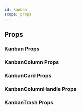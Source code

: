 ```yaml
---
id: kanban
scope: props
---
```


## Props

### Kanban Props

<PropsTable of="Kanban" />

### KanbanColumn Props

<PropsTable of="KanbanColomn" />

### KanbanCard Props

<PropsTable of="KanbanCard" />

### KanbanColumnHandle Props

<PropsTable of="KanbanColumnHandle" />

### KanbanTrash Props

<PropsTable of="KanbanTrash" />
